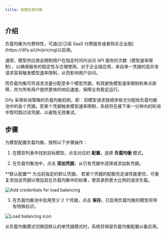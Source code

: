 ```yaml
---
title: 配置负载均衡
---
```


## 介绍

<Info>
负载均衡为付费特性，可通过[订阅 SaaS 付费服务或者购买企业版](https://dify.ai/zh/pricing)以启用。
</Info>

通常，模型供应商会限制用户在指定时间内访问 API 服务的次数（模型速率限制），以确保服务的稳定性与合理使用。对于企业级应用，来自单一凭据的高并发请求容易触发模型速率限制，从而影响用户访问。

而负载均衡可将请求流量分配至多个模型凭据，有效避免模型速率限制和单点故障，并为所有用户提供更快的响应速度，保障业务稳定运行。

Dify 采用轮询策略的负载均衡机制，即：将模型请求按顺序依次分配给负载均衡池中的各个凭据。若某个凭据触发模型速率限制，系统将在接下来一分钟内的轮询中暂时跳过该凭据，以避免无效重试。

## 步骤

为模型配置负载均衡，按照以下步骤操作：

1. 在模型列表中找到目标模型，点击对应的 **配置**，选择 **负载均衡** 模式。

2. 在负载均衡池中，点击 **添加凭据**，从已有凭据中选择或添加新凭据。

<Info>
**默认配置** 为当前指定的默认凭据。
</Info>

<Tip>
若某个凭据的配额充足或性能更优，可重复添加该凭据以增加其在负载均衡中的权重，使其承担更大比例的请求负载。
</Tip>

![Add credentials for load balancing](/images/add_load_balancing_credential.png)

3. 在负载均衡池中启用至少 2 个凭据，点击 **保存**。已启用负载均衡的模型将带有特殊标识。

![Load balancing icon](/images/load_balancing_icon.png)

<Info>
从负载均衡模式切换回默认的单凭据模式时，系统将保留负载均衡配置以备后用。
</Info>
